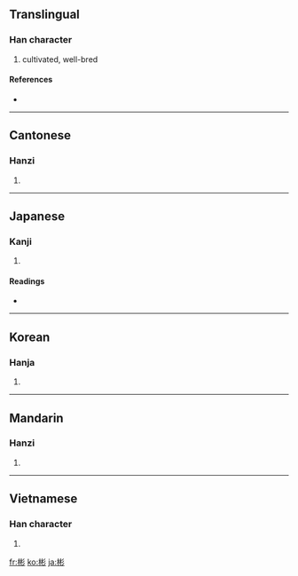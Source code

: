 {{also|份}}
==Translingual==

===Han character===
{{Han char|rn=59|rad=彡|as=08|sn=11|four=4292<sub>2</sub>|canj=木木竹竹 (DDHH)}}

# cultivated, well-bred

====References====
* {{Han ref|kx=0363.240|dkj=09996|dj=0683.040|hdz=20854.150|uh=5F6C|ud=24428|bh=B16C|bd=45420}}

----

==Cantonese==

===Hanzi===
{{yue-hanzi|jyut=|y=ban1}}

# {{defn|Cantonese|sort=彡08}}

----

==Japanese==

===Kanji===
{{ja-kanji|grade=|rs=彡08}}

# {{defn|Japanese}}

====Readings====
* {{ja-readings|on=[[ひん]] (hin)|kun=[[あきらか]] (akiraka)}}

----

==Korean==

===Hanja===
{{ko-hanja|hangeul=빈|eumhun=|rv=bin|mr=pin|y=pin}}

# {{defn|Korean|sort=彡08}}

----

==Mandarin==

===Hanzi===
{{cmn-hanzi|pin=[[bīn]] ([[bin1]])|wg=pin<sup>1</sup>}}

# {{defn|Mandarin|sort=彡08}}

----

==Vietnamese==

===Han character===
{{vi-hantu|[[bân]], [[băn]], [[bận]]|rs=彡08}}

# {{defn|Vietnamese|sort=彡08}}

[[fr:彬]]
[[ko:彬]]
[[ja:彬]]